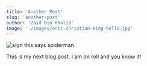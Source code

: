 ```yaml
---
title: 'Another Post'
slug: 'another-post'
author: 'Zaid Bin Khalid'
image: './images/eric-christian-king-hello.jpg'
---
```

![sign this says spiderman](./images/eric-christian-king-hello.jpg)


This is my next blog post. I am on roll and you know it!
